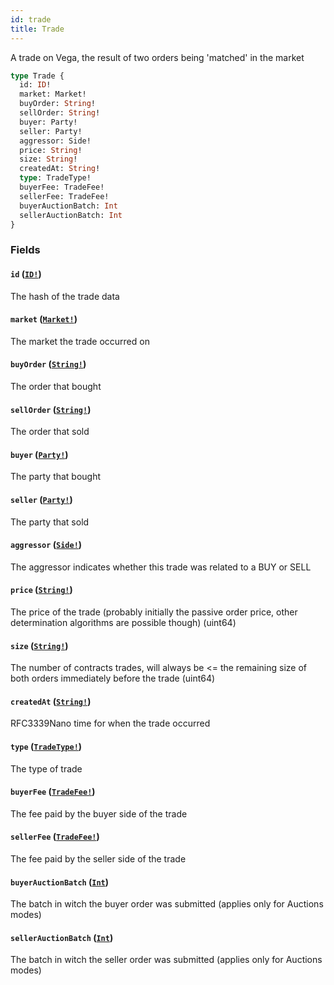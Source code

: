 ```yaml
---
id: trade
title: Trade
---
```


A trade on Vega, the result of two orders being 'matched' in the market

```graphql
type Trade {
  id: ID!
  market: Market!
  buyOrder: String!
  sellOrder: String!
  buyer: Party!
  seller: Party!
  aggressor: Side!
  price: String!
  size: String!
  createdAt: String!
  type: TradeType!
  buyerFee: TradeFee!
  sellerFee: TradeFee!
  buyerAuctionBatch: Int
  sellerAuctionBatch: Int
}
```

### Fields

#### `id` ([`ID!`](/docs/graphql/scalars/id))

The hash of the trade data

#### `market` ([`Market!`](/docs/graphql/objects/market))

The market the trade occurred on

#### `buyOrder` ([`String!`](/docs/graphql/scalars/string))

The order that bought

#### `sellOrder` ([`String!`](/docs/graphql/scalars/string))

The order that sold

#### `buyer` ([`Party!`](/docs/graphql/objects/party))

The party that bought

#### `seller` ([`Party!`](/docs/graphql/objects/party))

The party that sold

#### `aggressor` ([`Side!`](/docs/graphql/enums/side))

The aggressor indicates whether this trade was related to a BUY or SELL

#### `price` ([`String!`](/docs/graphql/scalars/string))

The price of the trade (probably initially the passive order price, other determination algorithms are possible though) (uint64)

#### `size` ([`String!`](/docs/graphql/scalars/string))

The number of contracts trades, will always be <= the remaining size of both orders immediately before the trade (uint64)

#### `createdAt` ([`String!`](/docs/graphql/scalars/string))

RFC3339Nano time for when the trade occurred

#### `type` ([`TradeType!`](/docs/graphql/enums/trade-type))

The type of trade

#### `buyerFee` ([`TradeFee!`](/docs/graphql/objects/trade-fee))

The fee paid by the buyer side of the trade

#### `sellerFee` ([`TradeFee!`](/docs/graphql/objects/trade-fee))

The fee paid by the seller side of the trade

#### `buyerAuctionBatch` ([`Int`](/docs/graphql/scalars/int))

The batch in witch the buyer order was submitted (applies only for Auctions modes)

#### `sellerAuctionBatch` ([`Int`](/docs/graphql/scalars/int))

The batch in witch the seller order was submitted (applies only for Auctions modes)
